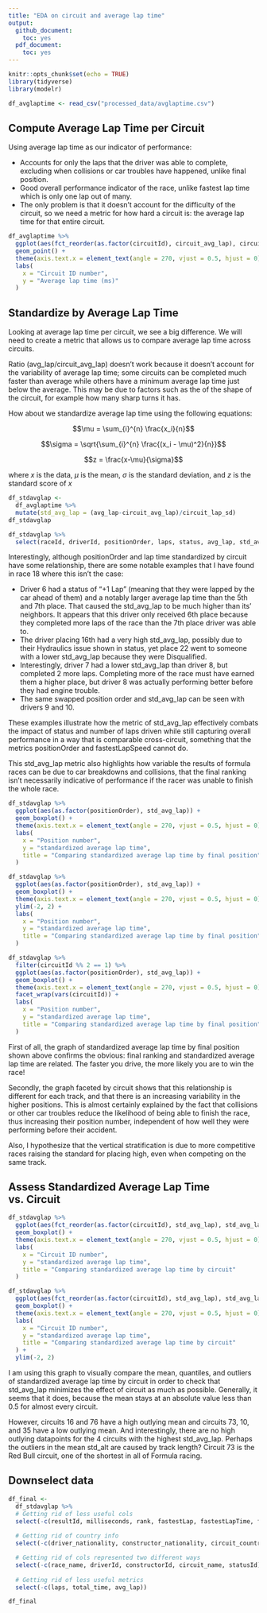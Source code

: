 ---
title: "EDA on circuit and average lap time"
output:
  github_document:
    toc: yes
  pdf_document:
    toc: yes
---

```{r setup, include=FALSE}
knitr::opts_chunk$set(echo = TRUE)
library(tidyverse)
library(modelr)
```

```{r get datasets, include = FALSE}
df_avglaptime <- read_csv("processed_data/avglaptime.csv")
```

## Compute Average Lap Time per Circuit

Using average lap time as our indicator of performance:

 - Accounts for only the laps that the driver was able to complete, excluding when collisions or car troubles have happened, unlike final position.
 - Good overall performance indicator of the race, unlike fastest lap time which is only one lap out of many.
 - The only problem is that it doesn't account for the difficulty of the circuit, so we need a metric for how hard a circuit is: the average lap time for that entire circuit.

```{r}
df_avglaptime %>%
  ggplot(aes(fct_reorder(as.factor(circuitId), circuit_avg_lap), circuit_avg_lap)) + 
  geom_point() +
  theme(axis.text.x = element_text(angle = 270, vjust = 0.5, hjust = 0)) + 
  labs(
    x = "Circuit ID number",
    y = "Average lap time (ms)"
  )
```
 
 
## Standardize by Average Lap Time
 
Looking at average lap time per circuit, we see a big difference. We will need to create a metric that allows us to compare average lap time across circuits. 
 
Ratio (avg_lap/circuit_avg_lap) doesn't work because it doesn't account for the variability of average lap time; some circuits can be completed much faster than average while others have a minimum average lap time just below the average. This may be due to factors such as the of the shape of the circuit, for example how many sharp turns it has.
 
How about we standardize average lap time using the following equations:

$$\mu = \sum_{i}^{n} \frac{x_i}{n}$$

$$\sigma = \sqrt{\sum_{i}^{n} \frac{(x_i - \mu)^2}{n}}$$

$$z = \frac{x-\mu}{\sigma}$$

where $x$ is the data, $\mu$ is the mean, $\sigma$ is the standard deviation, and $z$ is the standard score of $x$

 
```{r}
df_stdavglap <- 
  df_avglaptime %>%
  mutate(std_avg_lap = (avg_lap-circuit_avg_lap)/circuit_lap_sd)
df_stdavglap

df_stdavglap %>%
  select(raceId, driverId, positionOrder, laps, status, avg_lap, std_avg_lap)
```

Interestingly, although positionOrder and lap time standardized by circuit have some relationship, there are some notable examples that I have found in race 18 where this isn't the case:
 
 - Driver 6 had a status of "+1 Lap" (meaning that they were lapped by the car ahead of them) and a notably larger average lap time than the 5th and 7th place. That caused the std_avg_lap to be much higher than its' neighbors. It appears that this driver only received 6th place because they completed more laps of the race than the 7th place driver was able to.
 - The driver placing 16th had a very high std_avg_lap, possibly due to their Hydraulics issue shown in status, yet place 22 went to someone with a lower std_avg_lap because they were Disqualified.
 - Interestingly, driver 7 had a lower std_avg_lap than driver 8, but completed 2 more laps. Completing more of the race must have earned them a higher place, but driver 8 was actually performing better before they had engine trouble. 
 - The same swapped position order and std_avg_lap can be seen with drivers 9 and 10.
 
These examples illustrate how the metric of std_avg_lap effectively combats the impact of status and number of laps driven while still capturing overall performance in a way that is comparable cross-circuit, something that the metrics positionOrder and fastestLapSpeed cannot do. 

This std_avg_lap metric also highlights how variable the results of formula races can be due to car breakdowns and collisions, that the final ranking isn't necessarily indicative of performance if the racer was unable to finish the whole race.

```{r}
df_stdavglap %>%
  ggplot(aes(as.factor(positionOrder), std_avg_lap)) +
  geom_boxplot() + 
  theme(axis.text.x = element_text(angle = 270, vjust = 0.5, hjust = 0)) + 
  labs(
    x = "Position number",
    y = "standardized average lap time",
    title = "Comparing standardized average lap time by final position"
  )

df_stdavglap %>%
  ggplot(aes(as.factor(positionOrder), std_avg_lap)) +
  geom_boxplot() + 
  theme(axis.text.x = element_text(angle = 270, vjust = 0.5, hjust = 0)) + 
  ylim(-2, 2) +
  labs(
    x = "Position number",
    y = "standardized average lap time",
    title = "Comparing standardized average lap time by final position"
  )

df_stdavglap %>%
  filter(circuitId %% 2 == 1) %>%
  ggplot(aes(as.factor(positionOrder), std_avg_lap)) +
  geom_boxplot() + 
  theme(axis.text.x = element_text(angle = 270, vjust = 0.5, hjust = 0)) + 
  facet_wrap(vars(circuitId)) +
  labs(
    x = "Position number",
    y = "standardized average lap time",
    title = "Comparing standardized average lap time by final position"
  )
```

First of all, the graph of standardized average lap time by final position shown above confirms the obvious: final ranking and standardized average lap time are related. The faster you drive, the more likely you are to win the race! 

Secondly, the graph faceted by circuit shows that this relationship is different for each track, and that there is an increasing variability in the higher positions. This is almost certainly explained by the fact that collisions or other car troubles reduce the likelihood of being able to finish the race, thus increasing their position number, independent of how well they were performing before their accident. 

Also, I hypothesize that the vertical stratification is due to more competitive races raising the standard for placing high, even when competing on the same track.

## Assess Standardized Average Lap Time vs. Circuit

```{r}
df_stdavglap %>%
  ggplot(aes(fct_reorder(as.factor(circuitId), std_avg_lap), std_avg_lap)) +
  geom_boxplot() + 
  theme(axis.text.x = element_text(angle = 270, vjust = 0.5, hjust = 0)) + 
  labs(
    x = "Circuit ID number",
    y = "standardized average lap time",
    title = "Comparing standardized average lap time by circuit"
  )

df_stdavglap %>%
  ggplot(aes(fct_reorder(as.factor(circuitId), std_avg_lap), std_avg_lap)) +
  geom_boxplot() + 
  theme(axis.text.x = element_text(angle = 270, vjust = 0.5, hjust = 0)) + 
  labs(
    x = "Circuit ID number",
    y = "standardized average lap time",
    title = "Comparing standardized average lap time by circuit"
  ) + 
  ylim(-2, 2)

```

I am using this graph to visually compare the mean, quantiles, and outliers of standardized average lap time by circuit in order to check that std_avg_lap minimizes the effect of circuit as much as possible. Generally, it seems that it does, because the mean stays at an absolute value less than 0.5 for almost every circuit. 

However, circuits 16 and 76 have a high outlying mean and circuits 73, 10, and 35 have a low outlying mean. And interestingly, there are no high outlying datapoints for the 4 circuits with the highest std_avg_lap. Perhaps the outliers in the mean std_alt are caused by track length? Circuit 73 is the Red Bull circuit, one of the shortest in all of Formula racing.

## Downselect data

```{r}
df_final <-
  df_stdavglap %>%
  # Getting rid of less useful cols
  select(-c(resultId, milliseconds, rank, fastestLap, fastestLapTime, fastestLapSpeed, circuitRef, circuit_avg_lap, circuit_lap_sd)) %>%
  
  # Getting rid of country info
  select(-c(driver_nationality, constructor_nationality, circuit_country)) %>%

  # Getting rid of cols represented two different ways 
  select(-c(race_name, driverId, constructorId, circuit_name, statusId)) %>%
  
  # Getting rid of less useful metrics
  select(-c(laps, total_time, avg_lap))

df_final
```
